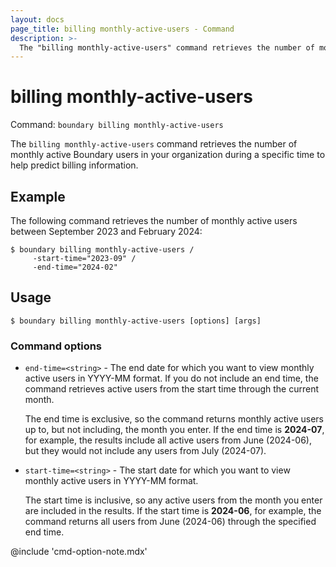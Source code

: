 ```yaml
---
layout: docs
page_title: billing monthly-active-users - Command
description: >-
  The "billing monthly-active-users" command retrieves the number of monthly active users during a specified time to help you predict user-based pricing.
---
```


# billing monthly-active-users

Command: `boundary billing monthly-active-users`

The `billing monthly-active-users` command retrieves the number of monthly active Boundary users in your organization during a specific time to help predict billing information.

## Example

The following command retrieves the number of monthly active users between September 2023 and February 2024:

```shell-session
$ boundary billing monthly-active-users /
     -start-time="2023-09" /
     -end-time="2024-02"
```

## Usage

<CodeBlockConfig hideClipboard>

```shell-session
$ boundary billing monthly-active-users [options] [args]
```

</CodeBlockConfig>

### Command options

- `end-time=<string>` -  The end date for which you want to view monthly active users in YYYY-MM format.
If you do not include an end time, the command retrieves active users from the start time through the current month.

   The end time is exclusive, so the command returns monthly active users up to, but not including, the month you enter.
   If the end time is **2024-07**, for example, the results include all active users from June (2024-06), but they would not include any users from July (2024-07).
- `start-time=<string>` -  The start date for which you want to view monthly active users in YYYY-MM format.

   The start time is inclusive, so any active users from the month you enter are included in the results.
   If the start time is **2024-06**, for example, the command returns all users from June (2024-06) through the specified end time.

@include 'cmd-option-note.mdx'